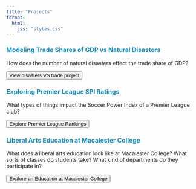 ```yaml
---
title: "Projects"
format: 
  html:
    css: "styles.css"
---
```


### Modeling Trade Shares of GDP vs Natural Disasters {style="color: #158CBA"}

:::{.project-layout}
How does the number of natural disasters effect the trade share of GDP?

[<button>View disasters VS trade project</button>](SP1/SP_1_Trade:Disasters.qmd)
:::

### Exploring Premier League SPI Ratings {style="color: #158CBA"}

:::{.project-layout}
What types of things impact the Soccer Power Index of a Premier League club?

[<button>Explore Premier League Rankings</button>](SP2/Final_Blog_Post.html)
:::


###  Liberal Arts Education at Macalester College {style="color: #158CBA"}

:::{.project-layout}
What does a liberal arts education look like at Macalester College? What sorts of classes do students take? What kind of departments do they participate in?

[<button>Explore an Education at Macalester College</button>](SP3/Lib_Ed.html)
:::